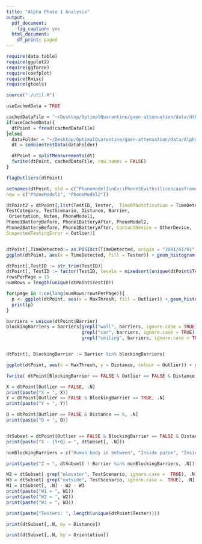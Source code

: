 ```yaml
---
title: "Alpha Phase 1 Analysis"
output:
  pdf_document:
    fig_caption: yes
  html_document:
    df_print: paged
---
```


```r
require(data.table)
require(ggplot2)
require(ggforce)
require(coefplot)
require(Rmisc)
require(gtools)

source("./util.R")

useCachedData = TRUE
```



```r

cachedDataFile = "~/Desktop/OptimalQuarantine/gaen-attenuation/data/dtPoint.csv"
if(useCachedData){
  dtPoint = fread(cachedDataFile)
}else{
  dataFolder = "~/Desktop/OptimalQuarantine/gaen-attenuation/data/Alpha Test Phase 1 Data/"
  dt = combineTestData(dataFolder)

  dtPoint = splitMeasurements(dt)
  fwrite(dtPoint, cachedDataFile, row.names = FALSE)
}

flagOutliers(dtPoint)


```

```r
setnames(dtPoint, old = c("Phonemodel1\nEx:iPhoneSEwithsiliconcasefromAppleandpopsocket", "Phonemodel2\nEx:iPhoneSEwithsiliconcasefromAppleandpopsocket"),
new = c("PhoneModel1", "PhoneModel2"))

dtPoint2 = dtPoint[,list(TestID, Tester,  TimeOfNotification = TimeDetected, DurationBetween, MinAttenThresh = MinThresh, MaxAttenThresh = MaxThresh, MeanAttenThresh = MeanAtten,  DurationTotalRecorded = DurationTotalReported, DurationTotalPlanned = DurationPlanned, RecordingDevice = Device, 
TestCategory, TestScenario, Distance, Barrier,  
 Orientation, Notes, PhoneModel1, 
Phone1BatteryBefore, Phone1BatteryAfter, PhoneModel2, 
Phone2BatteryBefore, Phone2BatteryAfter, ContactDevice = OtherDevice, 
SuspectedTestingError = Outlier)]



```

```r
dtPoint[,TimeDetected:= as.POSIXct(TimeDetected, origin = "2001/01/01")]
ggplot(dtPoint, aes(x = TimeDetected, fill = Tester)) + geom_histogram()
```




```r
dtPoint[,TestID := str_trim(TestID)]
dtPoint[, TestID := factor(TestID, levels = mixedsort(unique(dtPoint$TestID)))]
rowsPerPage = 15
numRows = length(unique(dtPoint$TestID))

for(page in 1:ceiling(numRows/rowsPerPage)){
  p <- ggplot(dtPoint, aes(x = MaxThresh, fill = Outlier)) + geom_histogram() + ylim(0,5)+ xlim(25,100) + facet_grid_paginate(TestID ~ Tester, nrow = 15, ncol = length(unique(dtPoint$Tester)), page = page) + xlab("Attenuation [dB]") + ylab("Distance [m]")
  print(p)
}
```

```r
barriers = unique(dtPoint$Barrier)
blockingBarriers = barriers[grepl("wall", barriers, ignore.case = TRUE) |
                            grepl("car", barriers, ignore.case = TRUE) |
                            grepl("ceiling", barriers, ignore.case = TRUE)]


dtPoint[, BlockingBarrier := Barrier %in% blockingBarriers]

ggplot(dtPoint, aes(x = MaxThresh, y = Distance, colour = Outlier)) + geom_jitter(height = 0.08 , alpha = 0.5) + xlab("Attenuation") + facet_wrap(~BlockingBarrier, )

fwrite( dtPoint[BlockingBarrier == FALSE & Outlier == FALSE & Distance > 0, list(Distance =Distance, MeanBinAttenuation = MeanAtten)], "~/Desktop/OptimalQuarantine/filteredAttenuation.csv")
```






```r
X = dtPoint[Outlier == FALSE, .N]
print(paste("X = ", X))
Y = dtPoint[Outlier == FALSE & BlockingBarrier == TRUE, .N]
print(paste("Y = ", Y))

Q = dtPoint[Outlier == FALSE & Distance == 0, .N]
print(paste("Q = ", Q))


dtSubset = dtPoint[Outlier == FALSE & BlockingBarrier == FALSE & Distance > 0]
print(paste("X - {Y+Q} = ", dtSubset[, .N]))

nonBlockingBarriers = c("Human body in between", "Inside purse", "Inside backpack", "Inside jean pocket",  "Metal laptop/object in between")

print(paste("Z = ", dtSubset[ ! Barrier %in% nonBlockingBarriers, .N]))

W2 = dtSubset[ grep("elevator", TestScenario, ignore.case =  TRUE), .N]
W3 = dtSubset[ grep("outside", TestScenario, ignore.case =  TRUE), .N]
W1 = dtSubset[, .N] - W2 - W3
print(paste("W1 = ", W1))
print(paste("W2 = ", W2))
print(paste("W3 = ", W3))

print(paste("Testers: ", length(unique(dtPoint$Tester))))

print(dtSubset[,.N, by = Distance])

print(dtSubset[,.N, by = Orientation])
```








